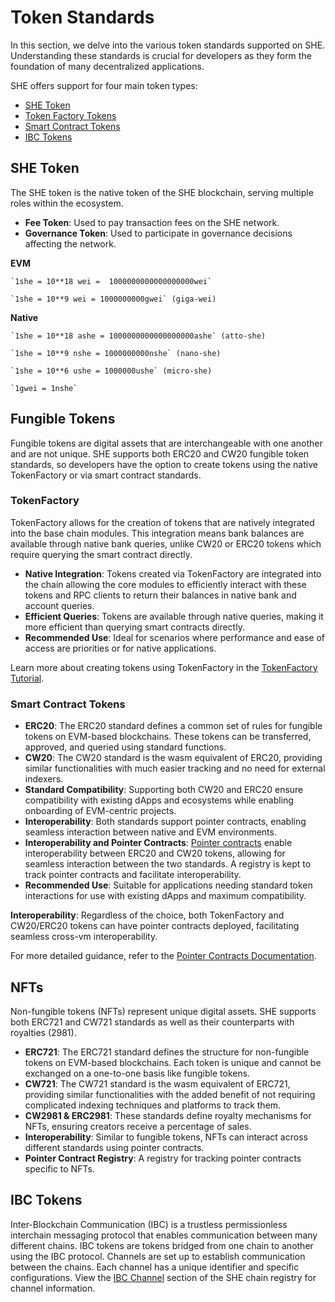
# Token Standards

In this section, we delve into the various token standards supported on SHE.
Understanding these standards is crucial for developers as they form the
foundation of many decentralized applications.

SHE offers support for four main token types:

- [SHE Token](#she-token)
- [Token Factory Tokens](#tokenfactory)
- [Smart Contract Tokens](#smart-contract-tokens)
- [IBC Tokens](#ibc-tokens)

## **SHE Token**

The SHE token is the native token of the SHE blockchain, serving multiple roles
within the ecosystem.

- **Fee Token**: Used to pay transaction fees on the SHE network.
- **Governance Token**: Used to participate in governance decisions affecting
  the network.

**EVM**

    `1she = 10**18 wei =  1000000000000000000wei`

    `1she = 10**9 wei = 1000000000gwei` (giga-wei)

**Native**

    `1she = 10**18 ashe = 1000000000000000000ashe` (atto-she)

    `1she = 10**9 nshe = 1000000000nshe` (nano-she)

    `1she = 10**6 ushe = 1000000ushe` (micro-she)

    `1gwei = 1nshe`

## **Fungible Tokens**

Fungible tokens are digital assets that are interchangeable with one another and
are not unique. SHE supports both ERC20 and CW20 fungible token standards, so
developers have the option to create tokens using the native TokenFactory or via
smart contract standards.

### TokenFactory

TokenFactory allows for the creation of tokens that are natively integrated into
the base chain modules. This integration means bank balances are available
through native bank queries, unlike CW20 or ERC20 tokens which require querying
the smart contract directly.

- **Native Integration**: Tokens created via TokenFactory are integrated into
  the chain allowing the core modules to efficiently interact with these tokens
  and RPC clients to return their balances in native bank and account queries.
- **Efficient Queries**: Tokens are available through native queries, making it
  more efficient than querying smart contracts directly.
- **Recommended Use**: Ideal for scenarios where performance and ease of access
  are priorities or for native applications.

Learn more about creating tokens using TokenFactory in the
[TokenFactory Tutorial](build/tokenfactory-tutorial).

### Smart Contract Tokens

- **ERC20**: The ERC20 standard defines a common set of rules for fungible
  tokens on EVM-based blockchains. These tokens can be transferred, approved,
  and queried using standard functions.
- **CW20**: The CW20 standard is the wasm equivalent of ERC20, providing similar
  functionalities with much easier tracking and no need for external indexers.
- **Standard Compatibility**: Supporting both CW20 and ERC20 ensure
  compatibility with existing dApps and ecosystems while enabling onboarding of
  EVM-centric projects.
- **Interoperability**: Both standards support pointer contracts, enabling
  seamless interaction between native and EVM environments.
- **Interoperability and Pointer Contracts**:
  [Pointer contracts](build/pointers/pointer-contracts) enable interoperability
  between ERC20 and CW20 tokens, allowing for seamless interaction between the
  two standards. A registry is kept to track pointer contracts and facilitate
  interoperability.
- **Recommended Use**: Suitable for applications needing standard token
  interactions for use with existing dApps and maximum compatibility.

<Callout>
<b>Interoperability</b>: Regardless of the choice, both TokenFactory and CW20/ERC20 tokens can have pointer contracts deployed, facilitating seamless cross-vm interoperability.

For more detailed guidance, refer to the
[Pointer Contracts Documentation](build/pointers/pointer-contracts).

</Callout>

## **NFTs**

Non-fungible tokens (NFTs) represent unique digital assets. SHE supports both
ERC721 and CW721 standards as well as their counterparts with royalties (2981).

- **ERC721**: The ERC721 standard defines the structure for non-fungible tokens
  on EVM-based blockchains. Each token is unique and cannot be exchanged on a
  one-to-one basis like fungible tokens.
- **CW721**: The CW721 standard is the wasm equivalent of ERC721, providing
  similar functionalities with the added benefit of not requiring complicated
  indexing techniques and platforms to track them.
- **CW2981 & ERC2981**: These standards define royalty mechanisms for NFTs,
  ensuring creators receive a percentage of sales.
- **Interoperability**: Similar to fungible tokens, NFTs can interact across
  different standards using pointer contracts.
- **Pointer Contract Registry**: A registry for tracking pointer contracts
  specific to NFTs.

## **IBC Tokens**

Inter-Blockchain Communication (IBC) is a trustless permissionless interchain
messaging protocol that enables communication between many different chains. IBC
tokens are tokens bridged from one chain to another using the IBC protocol.
Channels are set up to establish communication between the chains. Each channel
has a unique identifier and specific configurations. View the
[IBC Channel](https://github.com/she-protocol/chain-registry/blob/main/ibc_info.json)
section of the SHE chain registry for channel information.
